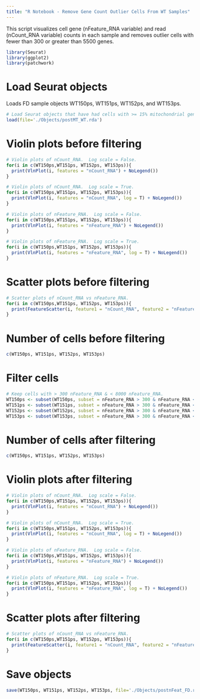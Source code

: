 ```yaml
---
title: "R Notebook - Remove Gene Count Outlier Cells From WT Samples"
---
```


This script visualizes cell gene (nFeature_RNA variable) and read (nCount_RNA variable) counts in each sample and removes outlier cells with fewer than 300 or greater than 5500 genes.

```r
library(Seurat)
library(ggplot2)
library(patchwork)
```

# Load Seurat objects  
Loads FD sample objects WT150ps, WT151ps, WT152ps, and WT153ps.
```r
# Load Seurat objects that have had cells with >= 15% mitochondrial gene reads removed.
load(file='./Objects/postMT_WT.rda')
```

# Violin plots before filtering
```r
# Violin plots of nCount_RNA.  Log scale = False.
for(i in c(WT150ps,WT151ps, WT152ps, WT153ps)){
  print(VlnPlot(i, features = "nCount_RNA") + NoLegend())
}
```

```r
# Violin plots of nCount_RNA.  Log scale = True.
for(i in c(WT150ps,WT151ps, WT152ps, WT153ps)){
  print(VlnPlot(i, features = "nCount_RNA", log = T) + NoLegend())
}
```

```r
# Violin plots of nFeature_RNA.  Log scale = False.
for(i in c(WT150ps,WT151ps, WT152ps, WT153ps)){
  print(VlnPlot(i, features = "nFeature_RNA") + NoLegend())
}
```

```r
# Violin plots of nFeature_RNA.  Log scale = True.
for(i in c(WT150ps,WT151ps, WT152ps, WT153ps)){
  print(VlnPlot(i, features = "nFeature_RNA", log = T) + NoLegend())
}
```

# Scatter plots before filtering  
```r
# Scatter plots of nCount_RNA vs nFeature_RNA.
for(i in c(WT150ps,WT151ps, WT152ps, WT153ps)){
  print(FeatureScatter(i, feature1 = "nCount_RNA", feature2 = "nFeature_RNA"))
}
```

# Number of cells before filtering
```r
c(WT150ps, WT151ps, WT152ps, WT153ps)
```


# Filter cells
```r
# Keep cells with > 300 nFeature_RNA & < 8000 nFeature_RNA.
WT150ps <- subset(WT150ps, subset = nFeature_RNA > 300 & nFeature_RNA < 5500)
WT151ps <- subset(WT151ps, subset = nFeature_RNA > 300 & nFeature_RNA < 5500)
WT152ps <- subset(WT152ps, subset = nFeature_RNA > 300 & nFeature_RNA < 5500)
WT153ps <- subset(WT153ps, subset = nFeature_RNA > 300 & nFeature_RNA < 5500)
```

# Number of cells after filtering
```r
c(WT150ps, WT151ps, WT152ps, WT153ps)
```

# Violin plots after filtering
```r
# Violin plots of nCount_RNA.  Log scale = False.
for(i in c(WT150ps,WT151ps, WT152ps, WT153ps)){
  print(VlnPlot(i, features = "nCount_RNA") + NoLegend())
}
```

```r
# Violin plots of nCount_RNA.  Log scale = True.
for(i in c(WT150ps,WT151ps, WT152ps, WT153ps)){
  print(VlnPlot(i, features = "nCount_RNA", log = T) + NoLegend())
}
```

```r
# Violin plots of nFeature_RNA.  Log scale = False.
for(i in c(WT150ps,WT151ps, WT152ps, WT153ps)){
  print(VlnPlot(i, features = "nFeature_RNA") + NoLegend())
}
```

```r
# Violin plots of nFeature_RNA.  Log scale = True.
for(i in c(WT150ps,WT151ps, WT152ps, WT153ps)){
  print(VlnPlot(i, features = "nFeature_RNA", log = T) + NoLegend())
}
```

# Scatter plots after filtering  
```r
# Scatter plots of nCount_RNA vs nFeature_RNA.
for(i in c(WT150ps,WT151ps, WT152ps, WT153ps)){
  print(FeatureScatter(i, feature1 = "nCount_RNA", feature2 = "nFeature_RNA"))
}
```

# Save objects
```r
save(WT150ps, WT151ps, WT152ps, WT153ps, file='./Objects/postnFeat_FD.rda')
```